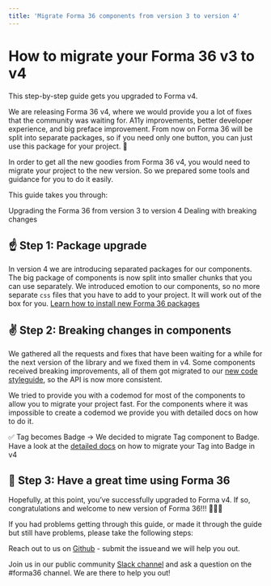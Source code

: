 ```yaml
---
title: 'Migrate Forma 36 components from version 3 to version 4'
---
```


# How to migrate your Forma 36 v3 to v4

This step-by-step guide gets you upgraded to Forma v4.

We are releasing Forma 36 v4, where we would provide you a lot of fixes that the community was waiting for. A11y improvements, better developer experience, and big preface improvement. From now on Forma 36 will be split into separate packages, so if you need only one button, you can just use this package for your project. 🙌

In order to get all the new goodies from Forma 36 v4, you would need to migrate your project to the new version. So we prepared some tools and guidance for you to do it easily.

This guide takes you through:

Upgrading the Forma 36 from version 3 to version 4
Dealing with breaking changes

## ☝️ Step 1: Package upgrade

In version 4 we are introducing separated packages for our components.
The big package of components is now split into smaller chunks that you can use separately.
We introduced emotion to our components, so no more separate `css` files that you have to add to your project. It will work out of the box for you. [Learn how to install new Forma 36 packages](https://github.com/contentful/forma-36/blob/forma-v4/MIGRATION.md#How-to-migrate-your-packages-to-v4)

## ✌️ Step 2: Breaking changes in components

We gathered all the requests and fixes that have been waiting for a while for the next version of the library and we fixed them in v4. Some components received breaking improvements, all of them got migrated to our [new code styleguide](https://github.com/contentful/forma-36/blob/forma-v4/docs/code-style-guide.md), so the API is now more consistent.

We tried to provide you with a codemod for most of the components to allow you to migrate your project fast. For the components where it was impossible to create a codemod we provide you with detailed docs on how to do it.

✅ Tag becomes Badge -> We decided to migrate Tag component to Badge. Have a look at the [detailed docs](https://github.com/contentful/forma-36/blob/forma-v4/MIGRATION.md#How-to-migrate-your-Tag-to-Badge) on how to migrate your Tag into Badge in v4

## 🤟 Step 3: Have a great time using Forma 36

Hopefully, at this point, you’ve successfully upgraded to Forma v4. If so, congratulations and welcome to new version of Forma 36!!! 🎉🎉🎉

If you had problems getting through this guide, or made it through the guide but still have problems, please take the following steps:

Reach out to us on [Github](https://github.com/contentful/forma-36/issues) - submit the issue and we will help you out.

Join us in our public community [Slack channel](https://join.slack.com/t/contentful-community/shared_invite/zt-f2u3vjyq-k2G7wu_ji4~Toywt955Ynw) and ask a question on the #forma36 channel. We are there to help you out!
